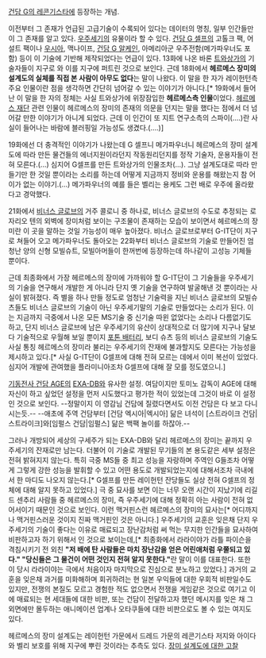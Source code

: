 [[건담 G의 레콘기스타]]에 등장하는 개념.

이전부터 그 존재가 언급된 고급기술이 수록되어 있다는 데이터의 명칭, 일부 인간들만이 그 존재를 알고 있다. [[우주세기]]의 유물이라 할 수 있다. [[건담 G 셀프]]의 고톨크 팩, 어설트 팩이나 [[우시아]], 맥나이프, [[건담 G 알케인]], 아메리아군 우주전함(메가파우너도 포함) 등이 이 기술에 기반해 제작되었다는 언급이 있다. 13화에 나온 바론 [[트와상가]]의 기술자들이 지구로 와 이를 지구에 퍼트린 것으로 보인다. 근데 18화에서 '''헤르메스 장미의 설계도의 실체를 직접 본 사람이 아무도 없다'''는 말이 나왔다. 이 말을 한 자가 레이헌턴측 주요 인물이란 점을 생각하면 간단히 넘어갈 수 있는 이야기가 아니다.[* 19화에서 들어난 이 말을 한 자의 정체는 사실 트와상가에 위장잠입한 '''헤르메스측 인물'''이었다. [[헤르메스 재단]] 관련 인물이 헤르메스의 장미의 존재의 의문을 던지는 말을 했다는 점에서 더 넘어갈 만한 이야기가 아니게 되었다. 근데 이 인간이 또 지트 연구소측의 스파이(....)란 사실이 들어나는 바람에 블러핑일 가능성도 생겼다.(....)]

19화에선 더 충격적인 이야기가 나왔는데 G 셀프니 메가파우너니 헤르메스의 장미 설계도에 따라 만든 물건들의 에너지원이라던지 작동원리던지를 정작 기술자, 운용자들이 전혀 모른다.(...) 심지어 G셀프를 만든 트와상가의 인물조차(...). 그냥 설계도대로 따라 만들기만 한 것일 뿐이라는 소리를 하는데 어떻게 지금까지 정비와 운용를 해왔는지 참 어이가 없는 이야기.(...) 메가파우너의 예를 들은 벨리는 용케도 그런 배로 우주에 올라왔다고 경악했다.

21화에서 [[비너스 글로브]]의 거주 콜로니 중 하나로, 비너스 글로브의 수도로 추정되는 로자리오 텐의 외벽에 장미처럼 보이는 구조물이 존재하는 모습이 보이면서 헤르메스의 장미란 이 곳을 말하는 것일 가능성이 매우 높아졌다. 비너스 글로브로부터 G-IT단이 지구로 쳐들어 오고 메가파우너도 돌아오는 22화부터 비너스 글로브의 기술로 만들어진 엄청난 양의 신형 모빌슈트, 모빌아머들이 한꺼번에 등장하는데 하나같이 고성능 기체들 뿐이다. 

근데 최종화에서 가장 헤르메스의 장미에 가까워야 할 G-IT단이 그 기술들을 우주세기의 기술을 연구해서 개발한 게 아니라 단지 옛 기술을 연구하여 발굴해낸 것 뿐이라는 사실이 밝혀졌다. 즉 별을 하나 만들 정도로 엄청난 기술력을 지닌 비너스 글로브의 모빌슈츠들도 비너스 글로브의 기술이 아닌 우주세기말의 기술로 만들었다는 소리가 된다. 이는 지금까지 극중에서 나온 모든 MS기술 중 신기술 따윈 없었다는 소리나 다름없기도 하고, 단지 비너스 글로브에 남은 우주세기의 유산이 상대적으로 더 많기에 지구나 달보다 기술적으로 우월해 보일 뿐이지 [[포톤 배터리]], 보디 슈츠 등의 비너스 글로브의 기술도 사실 통칭 헤르메스의 장미라 불리는 우주세기의 잔재에 불과할지도 모른다는 가능성을 제시하고 있다.[* 사실 G-IT단이 G셀프에 대해 전혀 모르는 데에서 이미 복선이 있었다. 심지어 개발에 관여했을 플라미니아조차 G셀프에 대해 잘 모를 정도였으니.] 

[[기동전사 건담 AGE]]의 [[EXA-DB]]와 유사한 설정. 여담이지만 토미노 감독이 AGE에 대해 자신이 하고 싶었던 설정을 먼저 시도했다고 평가한 적이 있었는데 그것이 바로 이 설정인 것으로 보인다. --정말이지 이 영감님 건담에 질렸다면서도 이전 건담은 다 보고 다니시는듯.-- --애초에 주역 건담부터 [건담 엑시아|엑시아] 닮은 녀석이 [스트라이크 건담|스트라이크]와[임펄스 건담|임펄스] 닮은 백팩 놀이를 하잖아.--

그러나 개방되어 세상의 구세주가 되는 EXA-DB와 달리 헤르메스의 장미는 끝까지 우주세기의 잔재로만 남는다. 더불어 이 기술로 개발된 무기들의 본 용도같은 세부 설정은 전혀 밝혀지지 않는다. 특히 극중 MS들 중 최고 성능을 자랑하며 주역인 G들조차 어떻게 그렇게 강한 성능을 발휘할 수 있고 어떤 용도로 개발되었는지에 대해서조차 극내에서 한 마디도 나오지 않는다.[* G셀프를 만든 레이헌턴 잔당들도 실상 전혀 G셀프의 정체에 대해 알지 못하고 있었다.] 극 중 묘사를 보면 이는 너무 오랜 시간이 지났기에 리길드 센추리 사람들 중 헤르메스의 장미, 즉 우주세기에 대해 정확히 아는 사람이 전혀 없어서이기 때문인 것으로 보인다. 이런 맥거핀스런 헤르메스의 장미의 묘사는[* 어디까지나 맥거핀스러운 것이지 진짜 맥거핀인 것은 아니다.] 우주세기의 교훈은 잊은채 단지 우주세기의 기술이 좋다는 이유로 매료되고 장난감처럼 써 먹는 무지한 인간들을 묘사하여 비판하고자 하기 위해서 인 것으로 보이는데,[* 최종화에서 라라이야가 라틀 파이슨을 격침시키기 전 외친 '''"저 배에 탄 사람들은 마치 장난감을 얻은 어린애처럼 우쭐되고 있다." "당신들은 그 물건이 어떤 것인지 전혀 알지 못한다."'''란 말이 이를 대표한다. 또한 이 당시 라라이야는 극에서 처음이자 마지막으로 진심으로 분노하고 있었다.] 과거의 교훈을 잊은채 과거를 미화해하며 회귀하려는 현 일본 우익들에 대한 우회적 비판일수도 있지만, 전쟁의 본질도 모르고 경험한 적도 없으면서 전쟁을 게임같은 것으로 여기고 이에 매료되는 현 세대들에 대한 비판, 또는 건담이 전달하고자 했던 메시지를 잊은 채 그 외면에만 몰두하는 애니메이션 업계나 오타쿠들에 대한 비판으로도 볼 수 있는 여지도 있다.      

헤르메스의 장미 설계도는 레이헌턴 가문에서 드레드 가문의 레콘기스타 저지와 아이다와 벨리 보호를 위해 지구에 뿌린 것이라는 추측도 있다. 
[http://bbs2.ruliweb.daum.net/gaia/do/ruliweb/family/230/read?articleId=24757799&bbsId=G005&itemId=75&pageIndex=6|헤르메스의 장미 설계도에 대한 고찰]

